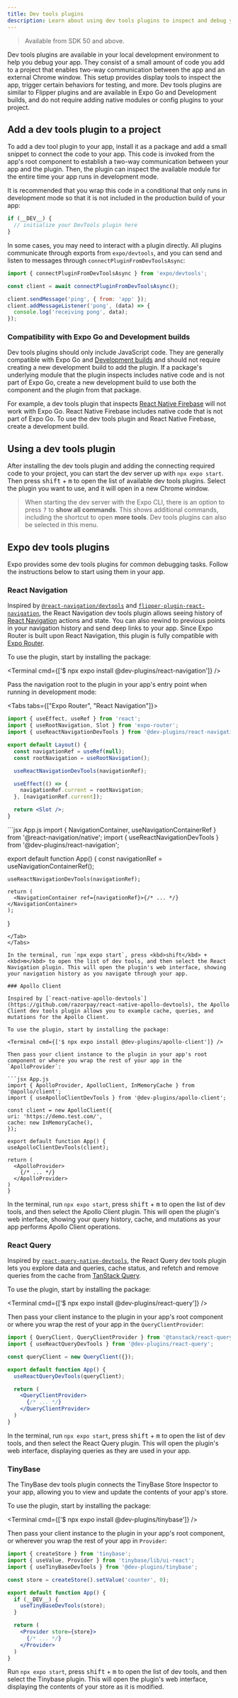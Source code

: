```yaml
---
title: Dev tools plugins
description: Learn about using dev tools plugins to inspect and debug your Expo project.
---
```



> Available from SDK 50 and above.

Dev tools plugins are available in your local development environment to help you debug your app. They consist of a small amount of code you add to a project that enables two-way communication between the app and an external Chrome window. This setup provides display tools to inspect the app, trigger certain behaviors for testing, and more. Dev tools plugins are similar to Flipper plugins and are available in Expo Go and Development builds, and do not require adding native modules or config plugins to your project.

## Add a dev tools plugin to a project

To add a dev tool plugin to your app, install it as a package and add a small snippet to connect the code to your app. This code is invoked from the app's root component to establish a two-way communication between your app and the plugin. Then, the plugin can inspect the available module for the entire time your app runs in development mode.

It is recommended that you wrap this code in a conditional that only runs in development mode so that it is not included in the production build of your app:

```jsx
if (__DEV__) {
  // initialize your DevTools plugin here
}
```

In some cases, you may need to interact with a plugin directly. All plugins communicate through exports from `expo/devtools`, and you can send and listen to messages through `connectPluginFromDevToolsAsync`:

```jsx
import { connectPluginFromDevToolsAsync } from 'expo/devtools';

const client = await connectPluginFromDevToolsAsync();

client.sendMessage('ping', { from: 'app' });
client.addMessageListener('pong', (data) => {
  console.log('receiving pong', data);
});
```

### Compatibility with Expo Go and Development builds

Dev tools plugins should only include JavaScript code. They are generally compatible with Expo Go and [Development builds](/development-builds/introduction/) and should not require creating a new development build to add the plugin. If a package's underlying module that the plugin inspects includes native code and is not part of Expo Go, create a new development build to use both the component and the plugin from that package.

For example, a dev tools plugin that inspects [React Native Firebase](/guides/using-firebase/#using-react-native-firebase) will not work with Expo Go. React Native Firebase includes native code that is not part of Expo Go. To use the dev tools plugin and React Native Firebase, create a development build.

## Using a dev tools plugin

After installing the dev tools plugin and adding the connecting required code to your project, you can start the dev server up with `npx expo start`. Then press <kbd>shift</kbd> + <kbd>m</kbd> to open the list of available dev tools plugins. Select the plugin you want to use, and it will open in a new Chrome window.

> When starting the dev server with the Expo CLI, there is an option to press <kbd>?</kbd> to **show all commands**. This shows additional commands, including the shortcut to open **more tools**. Dev tools plugins can also be selected in this menu.

## Expo dev tools plugins

Expo provides some dev tools plugins for common debugging tasks. Follow the instructions below to start using them in your app.

### React Navigation

Inspired by [`@react-navigation/devtools`](https://github.com/react-navigation/react-navigation/tree/4797ace/packages/devtools) and [`flipper-plugin-react-navigation`](https://github.com/react-navigation/react-navigation/tree/4797ace/packages/flipper-plugin-react-navigation), the React Navigation dev tools plugin allows seeing history of [React Navigation](https://reactnavigation.org/) actions and state. You can also rewind to previous points in your navigation history and send deep links to your app. Since Expo Router is built upon React Navigation, this plugin is fully compatible with [Expo Router](/router/introduction).

To use the plugin, start by installing the package:

<Terminal cmd={['$ npx expo install @dev-plugins/react-navigation']} />

Pass the navigation root to the plugin in your app's entry point when running in development mode:

<Tabs tabs={["Expo Router", "React Navigation"]}>
  <Tab>
  ```jsx app/_layout.js
  import { useEffect, useRef } from 'react';
  import { useRootNavigation, Slot } from 'expo-router';
  import { useReactNavigationDevTools } from '@dev-plugins/react-navigation';

  export default Layout() {
    const navigationRef = useRef(null);
    const rootNavigation = useRootNavigation();

    useReactNavigationDevTools(navigationRef);

    useEffect(() => {
      navigationRef.current = rootNavigation;
    }, [navigationRef.current]);

    return <Slot />;
  }

  ```
  </Tab>
  <Tab>
  ```jsx App.js
  import { NavigationContainer, useNavigationContainerRef } from '@react-navigation/native';
  import { useReactNavigationDevTools } from '@dev-plugins/react-navigation';

  export default function App() {
    const navigationRef = useNavigationContainerRef();

    useReactNavigationDevTools(navigationRef);

    return (
      <NavigationContainer ref={navigationRef}>{/* ... */}</NavigationContainer>
    );
  }
  ```
  </Tab>
</Tabs>

In the terminal, run `npx expo start`, press <kbd>shift</kbd> + <kbd>m</kbd> to open the list of dev tools, and then select the React Navigation plugin. This will open the plugin's web interface, showing your navigation history as you navigate through your app.

### Apollo Client

Inspired by [`react-native-apollo-devtools`](https://github.com/razorpay/react-native-apollo-devtools), the Apollo Client dev tools plugin allows you to example cache, queries, and mutations for the Apollo Client.

To use the plugin, start by installing the package:

<Terminal cmd={['$ npx expo install @dev-plugins/apollo-client']} />

Then pass your client instance to the plugin in your app's root component or where you wrap the rest of your app in the `ApolloProvider`:

```jsx App.js
import { ApolloProvider, ApolloClient, InMemoryCache } from '@apollo/client';
import { useApolloClientDevTools } from '@dev-plugins/apollo-client';

const client = new ApolloClient({
  uri: 'https://demo.test.com/',
  cache: new InMemoryCache(),
});

export default function App() {
  useApolloClientDevTools(client);

  return (
    <ApolloProvider>
      {/* ... */}
    </ApolloProvider>
  )
}
```

In the terminal, run `npx expo start`, press <kbd>shift</kbd> + <kbd>m</kbd> to open the list of dev tools, and then select the Apollo Client plugin. This will open the plugin's web interface, showing your query history, cache, and mutations as your app performs Apollo Client operations.

### React Query

Inspired by [`react-query-native-devtools`](https://github.com/bgaleotti/react-query-native-devtools), the React Query dev tools plugin lets you explore data and queries, cache status, and refetch and remove queries from the cache from [TanStack Query](https://tanstack.com/query/latest/).

To use the plugin, start by installing the package:

<Terminal cmd={['$ npx expo install @dev-plugins/react-query']} />

Then pass your client instance to the plugin in your app's root component or where you wrap the rest of your app in the `QueryClientProvider`:

```jsx App.js
import { QueryClient, QueryClientProvider } from '@tanstack/react-query';
import { useReactQueryDevTools } from '@dev-plugins/react-query';

const queryClient = new QueryClient({});

export default function App() {
  useReactQueryDevTools(queryClient);

  return (
    <QueryClientProvider>
      {/* ... */}
    </QueryClientProvider>
  )
}
```

In the terminal, run `npx expo start`, press <kbd>shift</kbd> + <kbd>m</kbd> to open the list of dev tools, and then select the React Query plugin. This will open the plugin's web interface, displaying queries as they are used in your app.

### TinyBase

The TinyBase dev tools plugin connects the TinyBase Store Inspector to your app, allowing you to view and update the contents of your app's store.

To use the plugin, start by installing the package:

<Terminal cmd={['$ npx expo install @dev-plugins/tinybase']} />

Then pass your client instance to the plugin in your app's root component, or wherever you wrap the rest of your app in `Provider`:

```jsx App.js
import { createStore } from 'tinybase';
import { useValue, Provider } from 'tinybase/lib/ui-react';
import { useTinyBaseDevTools } from '@dev-plugins/tinybase';

const store = createStore().setValue('counter', 0);

export default function App() {
  if (__DEV__) {
    useTinyBaseDevTools(store);
  }

  return (
    <Provider store={store}>
      {/* ... */}
    </Provider>
  )
}
```

Run `npx expo start`, press <kbd>shift</kbd> + <kbd>m</kbd> to open the list of dev tools, and then select the Tinybase plugin. This will open the plugin's web interface, displaying the contents of your store as it is modified.
